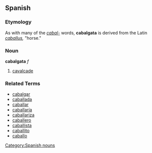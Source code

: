 == Spanish ==
=== Etymology ===
As with many of the ''[[cabal-]]'' words, '''cabalgata''' is derived from the Latin ''[[caballus]],'' "horse."
=== Noun ===
'''cabalgata''' ''f''
# [[cavalcade]]

=== Related Terms ===
*[[cabalgar]]
*[[caballada]]
*[[caballar]]
*[[caballaría]]
*[[caballariza]]
*[[caballero]]
*[[caballista]]
*[[caballito]]
*[[caballo]]

[[Category:Spanish nouns]]